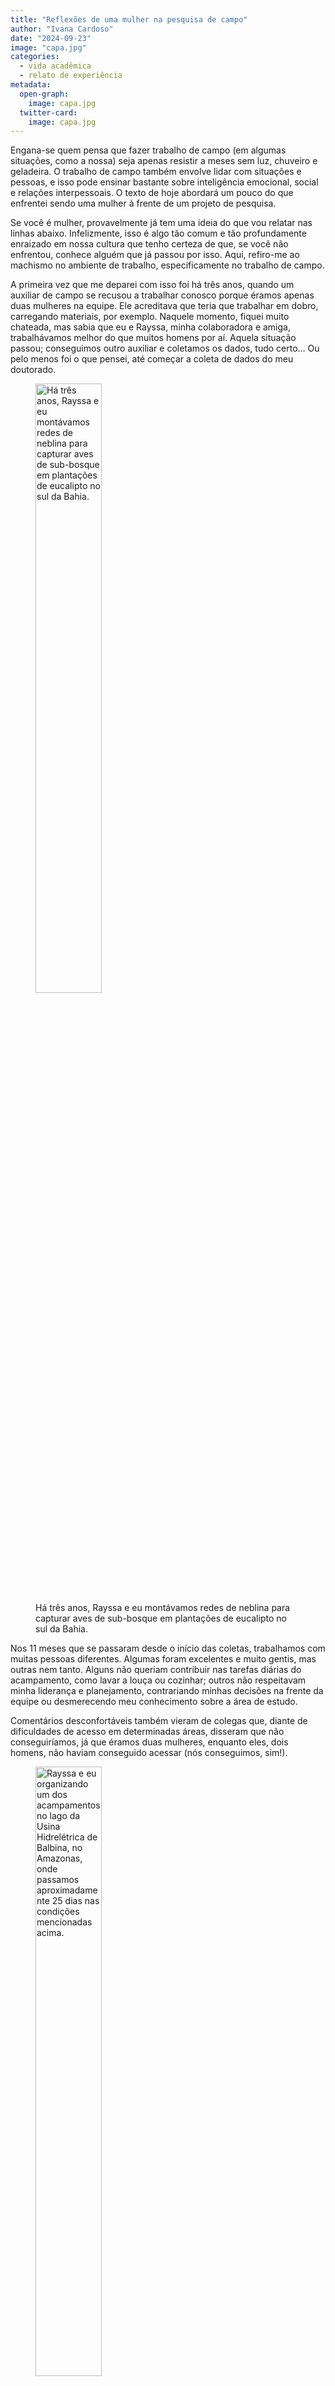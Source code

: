 ```yaml
---
title: "Reflexões de uma mulher na pesquisa de campo"
author: "Ivana Cardoso"
date: "2024-09-23"
image: "capa.jpg"
categories: 
  - vida acadêmica
  - relato de experiência
metadata:
  open-graph:
    image: capa.jpg
  twitter-card:
    image: capa.jpg
---
```


Engana-se quem pensa que fazer trabalho de campo (em algumas situações, como a nossa) seja apenas resistir a meses sem luz, chuveiro e geladeira. O trabalho de campo também envolve lidar com situações e pessoas, e isso pode ensinar bastante sobre inteligência emocional, social e relações interpessoais. O texto de hoje abordará um pouco do que enfrentei sendo uma mulher à frente de um projeto de pesquisa.

Se você é mulher, provavelmente já tem uma ideia do que vou relatar nas linhas abaixo. Infelizmente, isso é algo tão comum e tão profundamente enraizado em nossa cultura que tenho certeza de que, se você não enfrentou, conhece alguém que já passou por isso. Aqui, refiro-me ao machismo no ambiente de trabalho, especificamente no trabalho de campo.

A primeira vez que me deparei com isso foi há três anos, quando um auxiliar de campo se recusou a trabalhar conosco porque éramos apenas duas mulheres na equipe. Ele acreditava que teria que trabalhar em dobro, carregando materiais, por exemplo. Naquele momento, fiquei muito chateada, mas sabia que eu e Rayssa, minha colaboradora e amiga, trabalhávamos melhor do que muitos homens por aí. Aquela situação passou; conseguimos outro auxiliar e coletamos os dados, tudo certo... Ou pelo menos foi o que pensei, até começar a coleta de dados do meu doutorado.

![Há três anos, Rayssa e eu montávamos redes de neblina para capturar aves de sub-bosque em plantações de eucalipto no sul da Bahia.](montagem_redes.jpg){fig-align="left" width="50%"}

Nos 11 meses que se passaram desde o início das coletas, trabalhamos com muitas pessoas diferentes. Algumas foram excelentes e muito gentis, mas outras nem tanto. Alguns não queriam contribuir nas tarefas diárias do acampamento, como lavar a louça ou cozinhar; outros não respeitavam minha liderança e planejamento, contrariando minhas decisões na frente da equipe ou desmerecendo meu conhecimento sobre a área de estudo.

Comentários desconfortáveis também vieram de colegas que, diante de dificuldades de acesso em determinadas áreas, disseram que não conseguiríamos, já que éramos duas mulheres, enquanto eles, dois homens, não haviam conseguido acessar (nós conseguimos, sim!).

![Rayssa e eu organizando um dos acampamentos no lago da Usina Hidrelétrica de Balbina, no Amazonas, onde passamos aproximadamente 25 dias nas condições mencionadas acima.](IMG-20240217.jpg){fig-align="left" width="50%"}

Durante esse tempo, essas e outras situações me levaram a perceber que uma mulher precisa fazer mais do que um homem para ser vista e admirada. Se fizer o mesmo, passa despercebida, e se fizer menos, é apenas o esperado. Houve, inclusive, uma situação em que fomos para uma área muito isolada, a Grade Uatumã. Para chegar lá, é preciso remar e empurrar o barco igarapé acima, além de caminhar muitos quilômetros para acessar a parcela. Nessa época, o igarapé estava tão seco que só conseguimos montar acampamento a 7 km da parcela, de modo que tínhamos que caminhar cerca de 14 km todos os dias, carregando os materiais apenas para ir e voltar do acampamento. No final de um dia de amostragem, após retornarmos ao acampamento, ainda tivemos que ouvir: "Vocês estão cansadas, né? Já é puxado para mim, que sou homem; imagina para vocês."

![Em outra ocasião, nossa equipe empurrando o barco para chegar em outra área de estudo, no Lago da Usina Hidrelétrica de Balbina.](IMG-20230918.jpg){fig-align="left" width="50%"}

Eu não acho que todas as situações ocorreram por maldade. Estamos lidando com pessoas diferentes, criadas em realidades e épocas distintas. Além disso, o campo em que atuamos é um pouco atípico, e as condições podem ser estressantes, especialmente pela convivência de 24 horas por dia, durante quase 25 dias por campanha.

Essas experiências me ensinaram que, apesar das dificuldades, nossa competência não precisa da validação de quem não acredita em nós. Cada desafio superado se tornou uma prova de que somos capazes de realizar tudo o que nos propomos, independentemente das barreiras impostas. Hoje, ao olhar para trás, vejo o quanto essas situações me fortaleceram. Continuo liderando minhas coletas, confiando no meu conhecimento e nas minhas habilidades, com uma equipe que respeita e acredita no trabalho que fazemos. A caminhada é difícil, e há dias em que é mais complicado 'engolir alguns sapos', mas seguimos firmes.

No final, o que importa é que, com o apoio de muitas pessoas queridas, concluiremos nossas coletas e lembraremos dos bons momentos. Afinal, ninguém faz nada sozinho.

![Ninguém faz nada sozinho](anilhando.jpg){fig-align="left" width="50%"}
